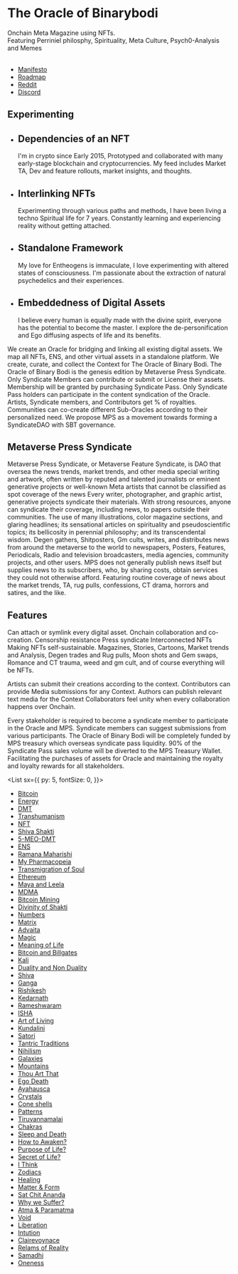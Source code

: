 

<Banner>

# The Oracle of Binarybodi

Onchain Meta Magazine using NFTs.<br />
Featuring Perriniel philosphy, Spirituality, Meta Culture, Psych0-Analysis and Memes <br /> <br />



- [Manifesto](https://twitter.com/binarybodi)
- [Roadmap](https://github.com/binarybodi)
- [Reddit](https://github.com/0xneox)
- [Discord](https://github.com/0xneox)

</Banner>


## Experimenting

<Tiles>

-
  ## Dependencies of an NFT
  I'm in crypto since Early 2015, Prototyped and collaborated with many early-stage blockchain and cryptocurrencies. My feed includes Market TA, Dev and feature rollouts, market insights, and thoughts.
-
  ## Interlinking NFTs
  Experimenting through various paths and methods, I have been living a techno Spiritual life for 7 years. Constantly learning and
  experiencing reality without getting attached.
-
  ## Standalone Framework
  My love for Entheogens is immaculate, I love experimenting with altered states of consciousness. I'm passionate about the extraction of natural psychedelics and their experiences. 
-
  ## Embeddedness of Digital Assets
  I believe every human is equally made with the divine spirit, everyone has the potential to become the master. I explore the de-personification and Ego diffusing aspects of life and its benefits.



</Tiles>

We create an Oracle for bridging and linking all existing digital assets. We map all NFTs, ENS, and other virtual assets in a standalone platform. We create, curate, and collect the Context for The Oracle of Binary Bodi. The Oracle of Binary Bodi is the genesis edition by Metaverse Press Syndicate. Only Syndicate Members can contribute or submit or License their assets. Membership will be granted by purchasing Syndicate Pass. Only Syndicate Pass holders can participate in the content syndication of the Oracle. Artists, Syndicate members, and Contributors get % of royalties. Communities can co-create different Sub-Oracles according to their personalized need. We propose MPS as a movement towards forming a SyndicateDAO with SBT governance.

## Metaverse Press Syndicate
Metaverse Press Syndicate, or Metaverse Feature Syndicate, is DAO that oversea the news trends, market trends, and other media special writing and artwork, often written by reputed and talented journalists or eminent generative projects or well-known Meta artists that cannot be classified as spot coverage of the news
Every writer, photographer, and graphic artist, generative projects syndicate their materials. With strong resources, anyone can syndicate their coverage, including news, to papers outside their communities. The use of many illustrations, color magazine sections, and glaring headlines; its sensational articles on spirituality and pseudoscientific topics; its bellicosity in perennial philosophy; and its transcendental wisdom. Degen gathers, Shitposters, Gm cults, writes, and distributes news from around the metaverse to the world to newspapers, Posters, Features, Periodicals, Radio and television broadcasters, media agencies, community projects, and other users. MPS does not generally publish news itself but supplies news to its subscribers, who, by sharing costs, obtain services they could not otherwise afford. Featuring routine coverage of news about the market trends, TA, rug pulls, confessions, CT drama, horrors and satires, and the like.

## Features
Can attach or symlink every digital asset. Onchain collaboration and co-creation. Censorship resistance Press syndicate Interconnected NFTs Making NFTs self-sustainable. Magazines, Stories, Cartoons, Market trends and Analysis, Degen trades and Rug pulls, Moon shots and Gem swaps, Romance and CT trauma, weed and gm cult, and of course everything will be NFTs.

Artists can submit their creations according to the context. Contributors can provide Media submissions for any Context. Authors can publish relevant text media for the Context Collaborators feel unity when every collaboration happens over Onchain.

Every stakeholder is required to become a syndicate member to participate in the Oracle and MPS. Syndicate members can suggest submissions from various participants. The Oracle of Binary Bodi will be completely funded by MPS treasury which overseas syndicate pass liquidity. 90% of the Syndicate Pass sales volume will be diverted to the MPS Treasury Wallet. Facilitating the purchases of assets for Oracle and maintaining the royalty and loyalty rewards for all stakeholders.


<List
  sx={{
    py: 5,
    fontSize: 0,
  }}>

- [Bitcoin](https://0xneo.xyz/blog/Bitcoin/)
- [Energy](https://0xneo.xyz/blog/Energy/)
- [DMT](https://0xneo.xyz/blog/DMT/)
- [Transhumanism](https://0xneo.xyz/blog/TransHuman/)
- [NFT](https://0xneo.xyz/blog/NFT/)
- [Shiva Shakti](https://0xneo.xyz/blog/Shivashakti/)
- [5-MEO-DMT](https://basscss.com)
- [ENS](https://jxnblk.github.io/reline)
- [Ramana Maharishi](https://jxnblk.github.io/paths)
- [My Pharmacopeia](https://jxnblk.github.io/loading)
- [Transmigration of Soul](https://localhost:9000/blog/Soul/)
- [Ethereum](http://microbeats.cc)
- [Maya and Leela](http://mrsjxn.com)
- [MDMA](https://jxnblk.github.io/skullcat)
- [Bitcoin Mining](https://jxnblk.github.io/skullcat)
- [Divinity of Shakti](https://jxnblk.github.io/skullcat)
- [Numbers](https://jxnblk.github.io/skullcat)
- [Matrix](https://jxnblk.github.io/skullcat)
- [Advaita](https://jxnblk.github.io/skullcat)
- [Magic](https://jxnblk.github.io/skullcat)
- [Meaning of Life](https://jxnblk.github.io/skullcat)
- [Bitcoin and Billgates](https://jxnblk.github.io/skullcat)
- [Kali](https://jxnblk.github.io/skullcat)
- [Duality and Non Duality](https://jxnblk.github.io/skullcat)
- [Shiva](https://jxnblk.github.io/skullcat)
- [Ganga](https://jxnblk.github.io/skullcat)
- [Rishikesh](https://jxnblk.github.io/skullcat)
- [Kedarnath](https://jxnblk.github.io/skullcat)
- [Rameshwaram](https://jxnblk.github.io/skullcat)
- [ISHA](https://jxnblk.github.io/skullcat)
- [Art of Living](https://jxnblk.github.io/skullcat)
- [Kundalini](https://jxnblk.github.io/skullcat)
- [Satori](https://jxnblk.github.io/skullcat)
- [Tantric Traditions](https://jxnblk.github.io/skullcat)
- [Nihilism](https://jxnblk.github.io/skullcat)
- [Galaxies](https://jxnblk.github.io/skullcat)
- [Mountains](https://jxnblk.github.io/skullcat)
- [Thou Art That](https://jxnblk.github.io/skullcat)
- [Ego Death](https://jxnblk.github.io/skullcat)
- [Ayahausca ](https://jxnblk.github.io/skullcat)
- [Crystals](https://jxnblk.github.io/skullcat)
- [Cone shells](https://jxnblk.github.io/skullcat)
- [Patterns](https://jxnblk.github.io/skullcat)
- [Tiruvannamalai](https://jxnblk.github.io/skullcat)
- [Chakras](https://jxnblk.github.io/skullcat)
- [Sleep and Death](https://jxnblk.github.io/skullcat)
- [How to Awaken?](https://jxnblk.github.io/skullcat)
- [Purpose of Life?](https://jxnblk.github.io/skullcat)
- [Secret of Life?](https://jxnblk.github.io/skullcat)
- [I Think](https://jxnblk.github.io/skullcat)
- [Zodiacs](https://jxnblk.github.io/skullcat)
- [Healing](https://jxnblk.github.io/skullcat)
- [Matter & Form](https://jxnblk.github.io/skullcat)
- [Sat Chit Ananda](https://jxnblk.github.io/skullcat)
- [Why we Suffer?](https://jxnblk.github.io/skullcat)
- [Atma & Paramatma](https://jxnblk.github.io/skullcat)
- [Void](https://jxnblk.github.io/skullcat)
- [Liberation](https://jxnblk.github.io/skullcat)
- [Intution](https://jxnblk.github.io/skullcat)
- [Clairevoynace](https://jxnblk.github.io/skullcat)
- [Relams of Reality](https://jxnblk.github.io/skullcat)
- [Samadhi](https://jxnblk.github.io/skullcat)
- [Oneness](https://jxnblk.github.io/skullcat)




</List>


[gatsby]: https://binarybodi.xyz
